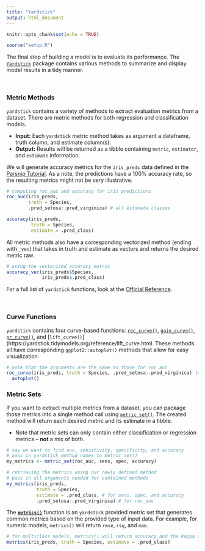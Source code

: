```yaml
---
title: "Yardstick"
output: html_document
---
```


```r
knitr::opts_chunk$set(echo = TRUE)

source("setup.R")
```

The final step of building a model is to evaluate its performance. The [`Yardstick`](https://yardstick.tidymodels.org/) package contains various methods to summarize and display model results in a tidy manner. 

<br>

### Metric Methods ###

`yardstick` contains a variety of methods to extract evaluation metrics from a dataset. There are metric methods for both regression and classification models. 

* **Input:** Each `yardstick` metric method takes as argument a dataframe, truth column, and estimate column(s). 
* **Output:** Results will be returned as a tibble containing `metric`, `estimator`, and `estimate` information. 

We will generate accuracy metrics for the `iris_preds` data defined in the [Parsnip Tutorial](Parsnip.html). As a note, the predictions have a 100% accuracy rate, so the resulting metrics might not be very illustrative.

```r
# computing roc_auc and accuracy for iris predictions
roc_auc(iris_preds,
        truth = Species, 
        .pred_setosa:.pred_virginica) # all estimate classes

accuracy(iris_preds, 
         truth = Species, 
         estimate = .pred_class)
```

All metric methods also have a corresponding vectorized method (ending with `_vec`) that takes in truth and estimate as vectors and returns the desired metric raw. 

```r
# using the vectorized accuracy metric
accuracy_vec(iris_preds$Species, 
             iris_preds$.pred_class)
```

For a full list of `yardstick` functions, look at the [Official Reference](https://yardstick.tidymodels.org/reference/index.html).

<br>

### Curve Functions ###

`yardstick` contains four curve-based functions: [`roc_curve()`](https://yardstick.tidymodels.org/reference/roc_curve.html), [`gain_curve()`](https://yardstick.tidymodels.org/reference/gain_curve.html), [`pr_curve()`](https://yardstick.tidymodels.org/reference/pr_curve.html), and [`lift_curve()`](https://yardstick.tidymodels.org/reference/lift_curve.html. These methods all have corresponding `ggplot2::autoplot()` methods that allow for easy visualization. 

```r
# note that the arguments are the same as those for roc_auc
roc_curve(iris_preds, truth = Species, .pred_setosa:.pred_virginica) |>
  autoplot()
```

### Metric Sets ###

If you want to extract multiple metrics from a dataset, you can package those metrics into a single method call using [`metric_set()`](https://yardstick.tidymodels.org/reference/metric_set.html). The created method will return each desired metric and its estimate in a tibble.

* Note that metric sets can only contain either classification or regression metrics -- **not** a mix of both. 

```r
# say we want to find auc, sensitivity, specificity, and accuracy 
# pass in yardstick method names to metric_set()
my_metrics <- metric_set(roc_auc, sens, spec, accuracy)

# retrieving the metrics using our newly defined method 
# pass in all arguments needed for contained methods
my_metrics(iris_preds, 
           truth = Species,
           estimate = .pred_class, # for sens, spec, and accuracy
           .pred_setosa:.pred_virginica) # for roc_auc
```

The [**`metrics()`**](https://yardstick.tidymodels.org/reference/metrics.html) function is an `yardstick` provided metric set that generates common metrics based on the provided type of input data. For example, for numeric models, `metrics()` will return `rmse`, `rsq`, and `mae`. 

```r
# for multiclass models, metrics() will return accuracy and the Kappa statistic
metrics(iris_preds, truth = Species, estimate = .pred_class)
```